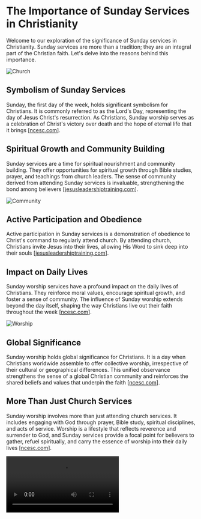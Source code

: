 

# The Importance of Sunday Services in Christianity

Welcome to our exploration of the significance of Sunday services in Christianity. Sunday services are more than a tradition; they are an integral part of the Christian faith. Let's delve into the reasons behind this importance.

<Image src={churchImage} alt="Church" />

## Symbolism of Sunday Services

Sunday, the first day of the week, holds significant symbolism for Christians. It is commonly referred to as the Lord's Day, representing the day of Jesus Christ's resurrection. As Christians, Sunday worship serves as a celebration of Christ's victory over death and the hope of eternal life that it brings [[ncesc.com](https://www.ncesc.com/why-do-christians-worship-on-sunday/)].

## Spiritual Growth and Community Building

Sunday services are a time for spiritual nourishment and community building. They offer opportunities for spiritual growth through Bible studies, prayer, and teachings from church leaders. The sense of community derived from attending Sunday services is invaluable, strengthening the bond among believers [[jesusleadershiptraining.com](https://jesusleadershiptraining.com/attendance-why-you-should-be-in-church-every-sunday/)].

<Image src={communityImage} alt="Community" />

## Active Participation and Obedience

Active participation in Sunday services is a demonstration of obedience to Christ's command to regularly attend church. By attending church, Christians invite Jesus into their lives, allowing His Word to sink deep into their souls [[jesusleadershiptraining.com](https://jesusleadershiptraining.com/attendance-why-you-should-be-in-church-every-sunday/)].

## Impact on Daily Lives

Sunday worship services have a profound impact on the daily lives of Christians. They reinforce moral values, encourage spiritual growth, and foster a sense of community. The influence of Sunday worship extends beyond the day itself, shaping the way Christians live out their faith throughout the week [[ncesc.com](https://www.ncesc.com/why-do-christians-worship-on-sunday/)].

<Image src={worshipImage} alt="Worship" />

## Global Significance

Sunday worship holds global significance for Christians. It is a day when Christians worldwide assemble to offer collective worship, irrespective of their cultural or geographical differences. This unified observance strengthens the sense of a global Christian community and reinforces the shared beliefs and values that underpin the faith [[ncesc.com](https://www.ncesc.com/why-do-christians-worship-on-sunday/)].

## More Than Just Church Services

Sunday worship involves more than just attending church services. It includes engaging with God through prayer, Bible study, spiritual disciplines, and acts of service. Worship is a lifestyle that reflects reverence and surrender to God, and Sunday services provide a focal point for believers to gather, refuel spiritually, and carry the essence of worship into their daily lives [[ncesc.com](https://www.ncesc.com/why-do-christians-worship-on-sunday/)].

<Video src="https://www.youtube.com/embed/YOUR_VIDEO_LINK" alt="Sunday Service Video" />

Join us every Sunday for our service, and experience the spiritual nourishment and sense of community that comes with it. 

<Link href="https://www.example.com/church-service">Join our Sunday service today</Link> and experience these benefits for yourself!
